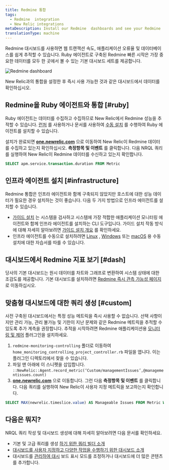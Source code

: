 ```yaml
---
title: Redmine 통합
tags:
  - Redmine  integration
  - New Relic integrations
metaDescription: Install our Redmine  dashboards and see your Redmine  data in New Relic.
translationType: machine
---
```



Redmine 대시보드를 사용하면 웹 트랜잭션 속도, 애플리케이션 오류율 및 데이터베이스를 쉽게 추적할 수 있습니다. Ruby 에이전트로 구축된 Redmine 빠른 시작은 가장 중요한 데이터를 모두 한 곳에서 볼 수 있는 기본 대시보드 세트를 제공합니다.

<img
  src={infrastructureRedmineIoDash}
  title="Redmine dashboard"
  alt="Redmine dashboard"
/>

<figcaption>
  New Relic과의 통합을 설정한 후 즉시 사용 가능한 것과 같은 대시보드에서 데이터를 확인하십시오.
</figcaption>

## Redmine을 Ruby 에이전트와 통합 [#ruby]

Ruby 에이전트는 데이터를 수집하고 수집하므로 New Relic에서 Redmine 성능을 추적할 수 있습니다. [런처](https://one.newrelic.com/marketplace?account=1&state=eb17d004-3569-306a-d693-9506d3d0cf4e) 를 사용하거나 문서를 사용하여 [수동 설치](/docs/apm/agents/ruby-agent/installation/install-new-relic-ruby-agent) 를 수행하여 Ruby 에이전트를 설치할 수 있습니다.

설치가 완료되면 **[one.newrelic.com](https://one.newrelic.com/all-capaibilities)** 으로 이동하여 New Relic이 Redmine 데이터를 수집하고 있는지 확인하십시오. **측정항목 및 이벤트** 를 클릭합니다. 다음 NRQL 쿼리를 실행하여 New Relic이 Redmine 데이터를 수신하고 있는지 확인합니다.

```sql
SELECT apm.service.transaction.duration FROM Metric
```

## 인프라 에이전트 설치 [#infrastructure]

Redmine 통합은 인프라 에이전트와 함께 구축되지 않았지만 호스트에 대한 성능 데이터가 필요한 경우 설치하는 것이 좋습니다. 다음 두 가지 방법으로 인프라 에이전트를 설치할 수 있습니다.

* [가이드 설치](https://one.newrelic.com/nr1-core?state=4f81feab-35f7-e97e-9903-52510f8542bd) 는 시스템을 검사하고 시스템에 가장 적합한 애플리케이션 모니터링 에이전트와 함께 인프라 에이전트를 설치하는 CLI 도구입니다. 가이드 설치 작동 방식에 대해 자세히 알아보려면 [가이드 설치 개요](/docs/infrastructure/host-integrations/installation/new-relic-guided-install-overview) 를 확인하세요.
* 인프라 에이전트를 수동으로 설치하려면 [Linux](/docs/infrastructure/install-infrastructure-agent/linux-installation/install-infrastructure-monitoring-agent-linux) , [Windows](/docs/infrastructure/install-infrastructure-agent/windows-installation/install-infrastructure-monitoring-agent-windows/) 또는 [macOS](/docs/infrastructure/install-infrastructure-agent/macos-installation/install-infrastructure-monitoring-agent-macos/) 용 수동 설치에 대한 자습서를 따를 수 있습니다.

## 대시보드에서 Redmine 지표 보기 [#dash]

당사의 기본 대시보드는 원시 데이터를 차트와 그래프로 변환하여 시스템 상태에 대한 조감도를 제공합니다. 기본 대시보드를 설치하려면 [Redmine 즉시 관측 가능성 페이지](https://newrelic.com/instant-observability/redmine) 로 이동하십시오.

## 맞춤형 대시보드에 대한 쿼리 생성 [#custom]

사전 구축된 대시보드에서는 특정 성능 메트릭을 즉시 사용할 수 없습니다. 선택 사항이지만 관리 가능, 관리 불가능 및 기한이 지난 문제와 같은 Redmine 메트릭을 추적할 수 있도록 추가 계측을 권장합니다. 추적을 시작하려면 Redmine 애플리케이션용 [모니터링 및 제어](https://www.redmine.org/plugins/monitoring-controlling) 플러그인을 설치하세요.

1. `redmine-monitoring-controlling` 폴더로 이동하여 `home_monitoring_controlling_project_controller.rb` 파일을 엽니다. 이는 플러그인 디렉토리에서 찾을 수 있습니다.
2. 파일 맨 아래에 이 스니펫을 삽입합니다. `::NewRelic::Agent.record_metric(‘Custom/managementIssues’,@managementissues.count)`
3. **[one.newrelic.com](https://one.newrelic.com/all-capabilities)** 으로 이동합니다. 그런 다음 **측정항목 및 이벤트** 를 클릭합니다. 다음 쿼리를 실행하여 New Relic이 사용자 지정 메트릭을 보고하는지 확인합니다.

```sql
SELECT MAX(newrelic.timeslice.value) AS Manageable Issues FROM Metric WHERE metricTimesliceName like '%Custom/managementissues%'
```

## 다음은 뭐지?

NRQL 쿼리 작성 및 대시보드 생성에 대해 자세히 알아보려면 다음 문서를 확인하세요.

* 기본 및 고급 쿼리를 생성 [하기 위한 쿼리 빌더 소개](/docs/query-your-data/explore-query-data/query-builder/introduction-query-builder)
* [대시보드를 사용자 지정하고 다양한 작업을 수행하기 위한 대시보드 소개](/docs/query-your-data/explore-query-data/dashboards/introduction-dashboards)
* 대시보드를 [관리하여 대시](/docs/query-your-data/explore-query-data/dashboards/manage-your-dashboard) 보드 표시 모드를 조정하거나 대시보드에 더 많은 콘텐츠를 추가합니다.